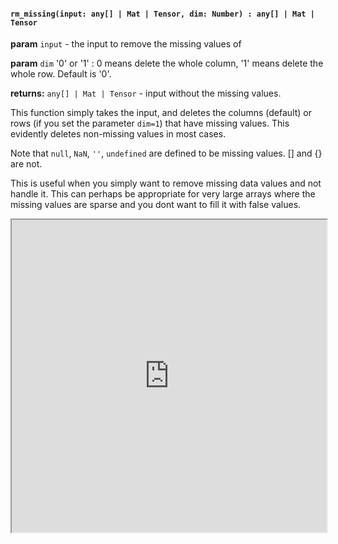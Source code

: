 

#### `rm_missing(input: any[] | Mat | Tensor, dim: Number) : any[] | Mat | Tensor`

**param** `input` - the input to remove the missing values of 

**param** `dim` '0' or '1' : 0 means delete the whole column, '1' means delete the whole row. Default is '0'.

**returns:** `any[] | Mat | Tensor` - input without the missing values.

This function simply takes the input, and deletes the columns (default) or rows (if you set the parameter `dim=1`) that have missing values. This evidently deletes non-missing values in most cases.

Note that `null`, `NaN`, `''`, `undefined` are defined to be missing values. [] and {} are not. 

This is useful when you simply want to remove missing data values and not handle it. This can perhaps be appropriate for very large arrays where the missing values are sparse and you dont want to fill it with false values.



<iframe src="https://hlab.app/s/docs/rm_missing_hbook"
    width="100%"
    height="500px">
</iframe>